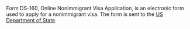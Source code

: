 Form DS-160, Online Nonimmigrant Visa Application, is an electronic form used to apply for a nonimmigrant visa. The form is sent to the [[United States Department of State|US Department of State]].
